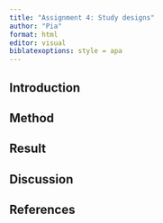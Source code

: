 ```yaml
---
title: "Assignment 4: Study designs"
author: "Pia"
format: html
editor: visual
biblatexoptions: style = apa
---
```


## Introduction

## Method

## Result

## Discussion

## References

